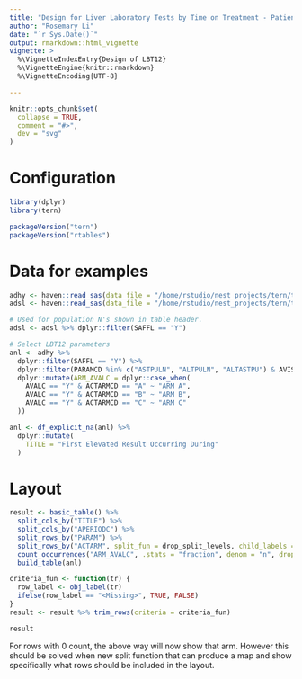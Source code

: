 ```yaml
---
title: "Design for Liver Laboratory Tests by Time on Treatment - Patients with Elevated Post-Baseline AST or ALT Levels (with respect to ULN) (LBT12)"
author: "Rosemary Li"
date: "`r Sys.Date()`"
output: rmarkdown::html_vignette
vignette: >
  %\VignetteIndexEntry{Design of LBT12}
  %\VignetteEngine{knitr::rmarkdown}
  %\VignetteEncoding{UTF-8}

---
```


```r
knitr::opts_chunk$set(
  collapse = TRUE,
  comment = "#>",
  dev = "svg"
)
```

Configuration
=============

```r
library(dplyr)
library(tern)

packageVersion("tern")
packageVersion("rtables")
```

Data for examples
=================

```r

adhy <- haven::read_sas(data_file = "/home/rstudio/nest_projects/tern/temp/adhy.sas7bdat")
adsl <- haven::read_sas(data_file = "/home/rstudio/nest_projects/tern/temp/adsl.sas7bdat")

# Used for population N's shown in table header.
adsl <- adsl %>% dplyr::filter(SAFFL == "Y")

# Select LBT12 parameters
anl <- adhy %>%
  dplyr::filter(SAFFL == "Y") %>%
  dplyr::filter(PARAMCD %in% c("ASTPULN", "ALTPULN", "ALTASTPU") & AVISIT == "POST-BASELINE") %>%
  dplyr::mutate(ARM_AVALC = dplyr::case_when(
    AVALC == "Y" & ACTARMCD == "A" ~ "ARM A",
    AVALC == "Y" & ACTARMCD == "B" ~ "ARM B",
    AVALC == "Y" & ACTARMCD == "C" ~ "ARM C"
  ))

anl <- df_explicit_na(anl) %>%
  dplyr::mutate(
    TITLE = "First Elevated Result Occurring During"
  )
```

Layout
======

```r
result <- basic_table() %>%
  split_cols_by("TITLE") %>%
  split_cols_by("APERIODC") %>%
  split_rows_by("PARAM") %>%
  split_rows_by("ACTARM", split_fun = drop_split_levels, child_labels = "hidden") %>%
  count_occurrences("ARM_AVALC", .stats = "fraction", denom = "n", drop = TRUE) %>%
  build_table(anl)

criteria_fun <- function(tr) {
  row_label <- obj_label(tr)
  ifelse(row_label == "<Missing>", TRUE, FALSE)
}
result <- result %>% trim_rows(criteria = criteria_fun)

result
```

For rows with 0 count, the above way will now show that arm. However this should be solved when new split function that can produce a map and show specifically what rows should be included in the layout.
